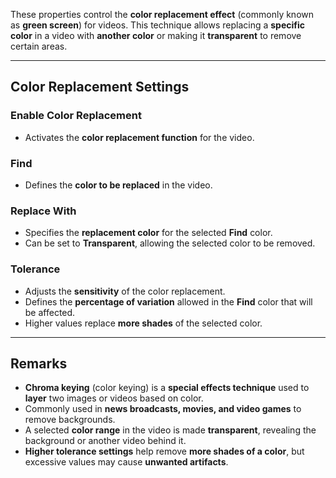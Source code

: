 
These properties control the **color replacement effect** (commonly known as **green screen**) for videos. This technique allows replacing a **specific color** in a video with **another color** or making it **transparent** to remove certain areas.

---

## **Color Replacement Settings**  

### **Enable Color Replacement**  
- Activates the **color replacement function** for the video.

### **Find**  
- Defines the **color to be replaced** in the video.

### **Replace With**  
- Specifies the **replacement color** for the selected **Find** color.  
- Can be set to **Transparent**, allowing the selected color to be removed.

### **Tolerance**  
- Adjusts the **sensitivity** of the color replacement.  
- Defines the **percentage of variation** allowed in the **Find** color that will be affected.  
- Higher values replace **more shades** of the selected color.

---

## **Remarks**  
- **Chroma keying** (color keying) is a **special effects technique** used to **layer** two images or videos based on color.  
- Commonly used in **news broadcasts, movies, and video games** to remove backgrounds.  
- A selected **color range** in the video is made **transparent**, revealing the background or another video behind it.  
- **Higher tolerance settings** help remove **more shades of a color**, but excessive values may cause **unwanted artifacts**.  
